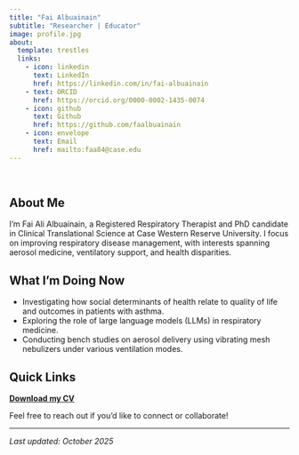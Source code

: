 ```yaml
---
title: "Fai Albuainain"
subtitle: "Researcher | Educator"
image: profile.jpg
about:
  template: trestles
  links:
    - icon: linkedin
      text: LinkedIn
      href: https://linkedin.com/in/fai-albuainain
    - text: ORCID
      href: https://orcid.org/0000-0002-1435-0074
    - icon: github
      text: Github
      href: https://github.com/faalbuainain
    - icon: envelope
      text: Email
      href: mailto:faa84@case.edu
---
```

<br>
  
## About Me
  
I’m Fai Ali Albuainain, a Registered Respiratory Therapist and PhD candidate in Clinical Translational Science at Case Western Reserve University. I focus on improving respiratory disease management, with interests spanning aerosol medicine, ventilatory support, and health disparities. 

## What I'm Doing Now

- Investigating how social determinants of health relate to quality of life and outcomes in patients with asthma.
- Exploring the role of large language models (LLMs) in respiratory medicine.
- Conducting bench studies on aerosol delivery using vibrating mesh nebulizers under various ventilation modes. 

## Quick Links

**[Download my CV](cv.pdf)**
  
Feel free to reach out if you'd like to connect or collaborate!

---

*Last updated: October 2025*


